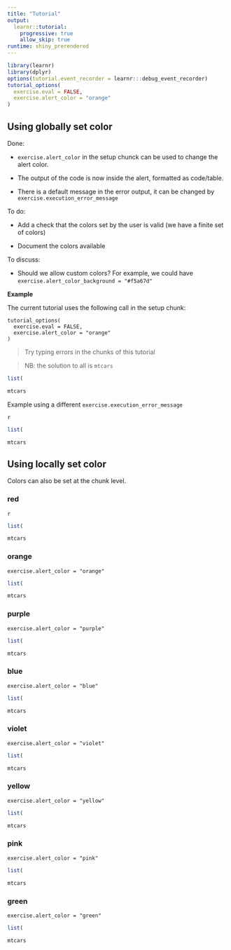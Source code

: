 ```yaml
---
title: "Tutorial"
output: 
  learnr::tutorial:
    progressive: true
    allow_skip: true
runtime: shiny_prerendered
---
```


```r
library(learnr)
library(dplyr)
options(tutorial.event_recorder = learnr:::debug_event_recorder)
tutorial_options(
  exercise.eval = FALSE,
  exercise.alert_color = "orange"
)
```


## Using globally set color

Done: 

+ `exercise.alert_color` in the setup chunck can be used to change the alert color. 

+ The output of the code is now inside the alert, formatted as code/table. 

+ There is a default message in the error output, it can be changed by `exercise.execution_error_message`

To do: 

+ Add a check that the colors set by the user is valid (we have a finite set of colors)

+ Document the colors available

To discuss: 

+ Should we allow custom colors? For example, we could have `exercise.alert_color_background = "#f5a67d"`

__Example__

The current tutorial uses the following call in the setup chunk:

```
tutorial_options(
  exercise.eval = FALSE,
  exercise.alert_color = "orange"
)
```

> Try typing errors in the chunks of this tutorial

> NB: the solution to all is `mtcars`

```r
list(
```

```r
mtcars
```

Example using a different `exercise.execution_error_message`

```
{r carbis, exercise=TRUE, exercise.execution_error_message = "Ouch!"}
```

```r
list(
```

```r
mtcars
```

## Using locally set color 

Colors can also be set at the chunk level.

### red

```
{r car-red, exercise.alert_color = "red"}
```

```r
list(
```


```r
mtcars
```


### orange

`exercise.alert_color = "orange"`

```r
list(
```


```r
mtcars
```


### purple

`exercise.alert_color = "purple"`

```r
list(
```


```r
mtcars
```

### blue

`exercise.alert_color = "blue"`

```r
list(
```


```r
mtcars
```


### violet

`exercise.alert_color = "violet"`

```r
list(
```


```r
mtcars
```


### yellow

`exercise.alert_color = "yellow"`

```r
list(
```


```r
mtcars
```

### pink

`exercise.alert_color = "pink"`

```r
list(
```


```r
mtcars
```

### green

`exercise.alert_color = "green"`

```r
list(
```


```r
mtcars
```


